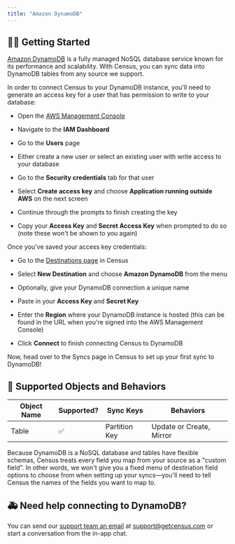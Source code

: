 ```yaml
---
title: "Amazon DynamoDB"
---
```


## 🏃‍♀️ Getting Started

[Amazon DynamoDB](https://docs.aws.amazon.com/dynamodb/) is a fully managed NoSQL database service known for its performance and scalability. With Census, you can sync data into DynamoDB tables from any source we support.

In order to connect Census to your DynamoDB instance, you'll need to generate an access key for a user that has permission to write to your database:

* Open the [AWS Management Console](https://console.aws.amazon.com/)

* Navigate to the **IAM Dashboard**

* Go to the **Users** page

* Either create a new user or select an existing user with write access to your database

* Go to the **Security credentials** tab for that user

* Select **Create access key** and choose **Application running outside AWS** on the next screen

* Continue through the prompts to finish creating the key

* Copy your **Access Key** and **Secret Access Key** when prompted to do so (note these won't be shown to you again)

Once you've saved your access key credentials:

* Go to the [Destinations page](https://app.getcensus.com/destinations) in Census

* Select **New Destination** and choose **Amazon DynamoDB** from the menu

* Optionally, give your DynamoDB connection a unique name

* Paste in your **Access Key** and **Secret Key**

* Enter the **Region** where your DynamoDB instance is hosted (this can be found in the URL when you're signed into the AWS Management Console)

* Click **Connect** to finish connecting Census to DynamoDB

Now, head over to the Syncs page in Census to set up your first sync to DynamoDB!

## 🔀 Supported Objects and Behaviors

| **Object Name** | **Supported?** | **Sync Keys** | **Behaviors**            |
| --------------- | -------------- | ------------- | ------------------------ |
| Table           | ✅              | Partition Key | Update or Create, Mirror |

Because DynamoDB is a NoSQL database and tables have flexible schemas, Census treats every field you map from your source as a "custom field". In other words, we won't give you a fixed menu of destination field options to choose from when setting up your syncs—you'll need to tell Census the names of the fields you want to map to.

## 🚑 Need help connecting to DynamoDB?

You can send our [support team an email](mailto:support@getcensus.com) at support@getcensus.com or start a conversation from the in-app chat.